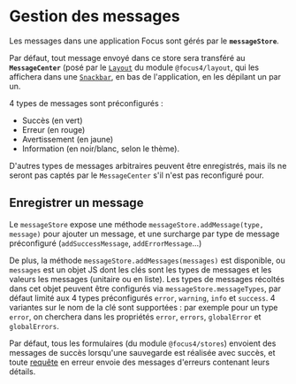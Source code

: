 
<Meta title="Les bases/Gestion des messages" />

# Gestion des messages

Les messages dans une application Focus sont gérés par le **`messageStore`**.

Par défaut, tout message envoyé dans ce store sera transféré au **`MessageCenter`** (posé par le [`Layout`](/docs/mise-en-page-layout--docs) du module `@focus4/layout`, qui les affichera dans une [`Snackbar`](/docs/composants-focus4∕toolbox-snackbar--docs), en bas de l'application, en les dépilant un par un.

4 types de messages sont préconfigurés :

- Succès (en vert)
- Erreur (en rouge)
- Avertissement (en jaune)
- Information (en noir/blanc, selon le thème).

D'autres types de messages arbitraires peuvent être enregistrés, mais ils ne seront pas captés par le `MessageCenter` s'il n'est pas reconfiguré pour.

## Enregistrer un message

Le `messageStore` expose une méthode `messageStore.addMessage(type, message)` pour ajouter un message, et une surcharge par type de message préconfiguré (`addSuccessMessage`, `addErrorMessage`...)

De plus, la méthode `messageStore.addMessages(messages)` est disponible, ou `messages` est un objet JS dont les clés sont les types de messages et les valeurs les messages (unitaire ou en liste). Les types de messages récoltés dans cet objet peuvent être configurés via `messageStore.messageTypes`, par défaut limité aux 4 types préconfigurés `error`, `warning`, `info` et `success`. 4 variantes sur le nom de la clé sont supportées : par exemple pour un type `error`, on cherchera dans les propriétés `error`, `errors`, `globalError` et `globalErrors`.

Par défaut, tous les formulaires (du module `@focus4/stores`) envoient des messages de succès lorsqu'une sauvegarde est réalisée avec succès, et toute [requête](/docs/les-bases-gestion-des-requêtes--docs) en erreur envoie des messages d'erreurs contenant leurs détails.
